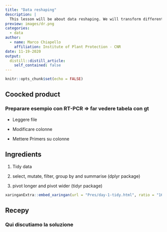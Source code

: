 ```yaml
---
title: "Data reshaping"
description: |
  This lesson will be about data reshaping. We will transform different data formats researchers are often interested in: _wide_ and _long_.
preview: images/dr.png
categories:
  - data
author:
  - name: Marco Chiapello 
    affiliation: Institute of Plant Protection - CNR
date: 11-19-2020
output:
  distill::distill_article:
    self_contained: false
---
```


```r
knitr::opts_chunk$set(echo = FALSE)
```

## Coocked product

### Preparare esempio con RT-PCR => far vedere tabela con gt

- Leggere file

- Modificare colonne

- Mettere Primers su colonne

## Ingredients

1. Tidy data

1. select, mutate, filter, group by and summarise (dplyr package)

1. pivot longer and pivot wider (tidyr package)

```r
xaringanExtra::embed_xaringan(url = "Pres/day-1-tidy.html", ratio = "16:9")
```


## Recepy

### Qui discutiamo la soluzione

